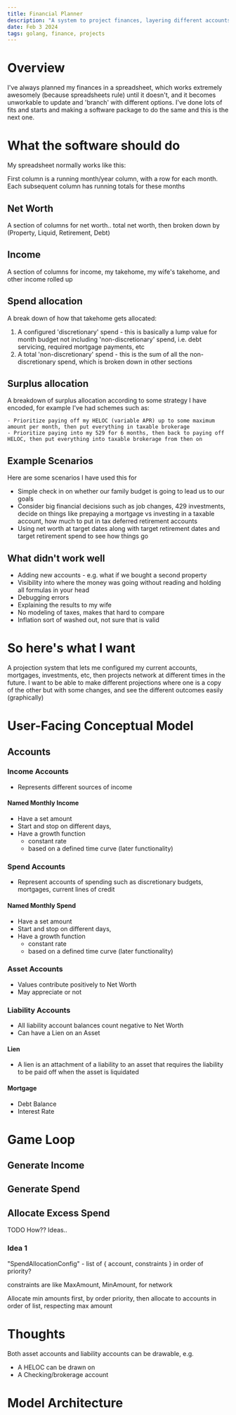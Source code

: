 ```yaml
---
title: Financial Planner
description: "A system to project finances, layering different accounts, constraints and strategies"
date: Feb 3 2024
tags: golang, finance, projects 
---
```


# Overview

I've always planned my finances in a spreadsheet, which works extremely awesomely (because spreadsheets rule) 
until it doesn't, and it becomes unworkable to update and 'branch' with different options.  I've done lots of
fits and starts and making a software package to do the same and this is the next one.

# What the software should do 
My spreadsheet normally works like this:

First column is a running month/year column, with a row for each month. Each subsequent column has running totals for these months

## Net Worth
A section of columns for net worth.. total net worth, then broken down by (Property, Liquid, Retirement, Debt)

## Income

A section of columns for income, my takehome, my wife's takehome, and other income rolled up

## Spend allocation
A break down of how that takehome gets allocated:

1. A configured 'discretionary' spend - this is basically a lump value for month budget not including 'non-discretionary' spend, i.e. debt servicing, required mortgage payments, etc
2. A total 'non-discretionary' spend - this is the sum of all the non-discretionary spend, which is broken down in other sections

## Surplus allocation  
A breakdown of surplus allocation according to some strategy I have encoded, for example I've had schemes such as:

    - Prioritize paying off my HELOC (variable APR) up to some maximum amount per month, then put everything in taxable brokerage 
    - Prioritize paying into my 529 for 6 months, then back to paying off HELOC, then put everything into taxable brokerage from then on

## Example Scenarios
Here are some scenarios I have used this for
- Simple check in on whether our family budget is going to lead us to our goals
- Consider big financial decisions such as job changes, 429 investments, decide on things like prepaying a mortgage vs investing in a taxable account, how much to put in tax deferred retirement accounts
- Using net worth at target dates along with target retirement dates and target retirement spend to see how things go

## What didn't work well
- Adding new accounts - e.g. what if we bought a second property
- Visibility into where the money was going without reading and holding all formulas in your head
- Debugging errors
- Explaining the results to my wife
- No modeling of taxes, makes that hard to compare
- Inflation sort of washed out, not sure that is valid


# So here's what I want 
A projection system that lets me configured my current accounts, mortgages, investments, etc, then projects network at different times in the future.  I want to be able to make different projections where one is a copy of the other but with some changes, and see the different outcomes easily (graphically)

# User-Facing Conceptual Model

## Accounts

### Income Accounts
- Represents different sources of income

#### Named Monthly Income
- Have a set amount
- Start and stop on different days,
- Have a growth function
    - constant rate 
    - based on a defined time curve (later functionality)

### Spend Accounts
- Represent accounts of spending such as discretionary budgets, mortgages,
current lines of credit 

#### Named Monthly Spend
- Have a set amount
- Start and stop on different days,
- Have a growth function
    - constant rate 
    - based on a defined time curve (later functionality)

### Asset Accounts
- Values contribute positively to Net Worth
- May appreciate or not

### Liability Accounts
- All liability account balances count negative to Net Worth
- Can have a Lien on an Asset

#### Lien
- A lien is an attachment of a liability to an asset that requires the liability
to be paid off when the asset is liquidated

#### Mortgage
- Debt Balance
- Interest Rate 

# Game Loop

## Generate Income 

## Generate Spend

## Allocate Excess Spend
TODO How??
Ideas..

### Idea 1
"SpendAllocationConfig" - list of &#123; account, constraints &#125; in order of priority?

constraints are like MaxAmount, MinAmount, for network

Allocate min amounts first, by order priority, then allocate to accounts in order of list, respecting max amount





# Thoughts

Both asset accounts and liability accounts can be drawable, e.g.
- A HELOC can be drawn on
- A Checking/brokerage account







# Model Architecture